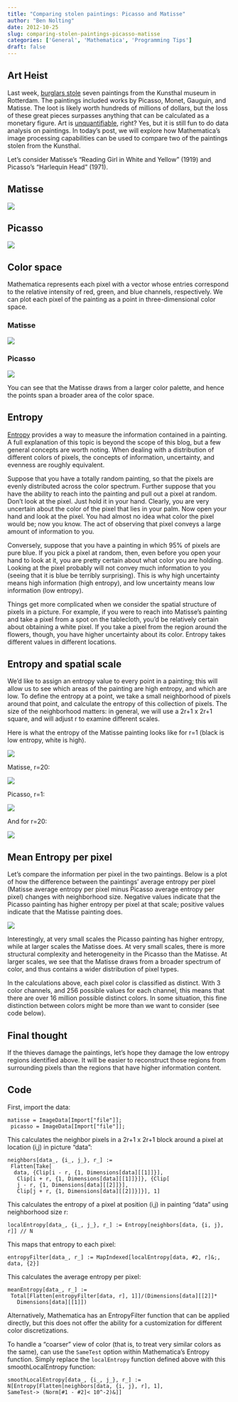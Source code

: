 ```yaml
---
title: "Comparing stolen paintings: Picasso and Matisse"
author: "Ben Nolting"
date: 2012-10-25
slug: comparing-stolen-paintings-picasso-matisse
categories: ['General', 'Mathematica', 'Programming Tips']
draft: false
---
```


## Art Heist

Last week, [burglars stole](http://www.nytimes.com/2012/10/17/world/europe/Picasso-and-Monets-Are-Stolen-From-Dutch-Museum.html) seven paintings from the Kunsthal museum in Rotterdam. The paintings included works by Picasso, Monet, Gauguin, and Matisse. The loot is likely worth hundreds of millions of dollars, but the loss of these great pieces surpasses anything that can be calculated as a monetary figure. Art is [unquantifiable](http://search.dilbert.com/comic/Quantify%20The%20Unquantifiable), right? Yes, but it is still fun to do data analysis on paintings. In today’s post, we will explore how Mathematica’s image processing capabilities can be used to compare two of the paintings stolen from the Kunsthal. 

Let’s consider Matisse’s “Reading Girl in White and Yellow” (1919) and Picasso’s “Harlequin Head” (1971).

## Matisse

![](/img/matisse1.png)

## Picasso

![](/img/picasso2.png)

## Color space

Mathematica represents each pixel with a vector whose entries correspond to the relative intensity of red, green, and blue channels, respectively. We can plot each pixel of the painting as a point in three-dimensional color space. 

### Matisse

![](/img/matisseCV1.png)

### Picasso

![](/img/picassoCV1.png)

You can see that the Matisse draws from a larger color palette, and hence the points span a broader area of the color space.

## Entropy

[Entropy](http://en.wikipedia.org/wiki/Entropy_(information_theory)) provides a way to measure the information contained in a painting. A full explanation of this topic is beyond the scope of this blog, but a few general concepts are worth noting. When dealing with a distribution of different colors of pixels, the concepts of information, uncertainty, and evenness are roughly equivalent. 

Suppose that you have a totally random painting, so that the pixels are evenly distributed across the color spectrum. Further suppose that you have the ability to reach into the painting and pull out a pixel at random. Don’t look at the pixel. Just hold it in your hand. Clearly, you are very uncertain about the color of the pixel that lies in your palm. Now open your hand and look at the pixel. You had almost no idea what color the pixel would be; now you know. The act of observing that pixel conveys a large amount of information to you. 

Conversely, suppose that you have a painting in which 95% of pixels are pure blue. If you pick a pixel at random, then, even before you open your hand to look at it, you are pretty certain about what color you are holding. Looking at the pixel probably will not convey much information to you (seeing that it is blue be terribly surprising). This is why high uncertainty means high information (high entropy), and low uncertainty means low information (low entropy). 

Things get more complicated when we consider the spatial structure of pixels in a picture. For example, if you were to reach into Matisse’s painting and take a pixel from a spot on the tablecloth, you’d be relatively certain about obtaining a white pixel. If you take a pixel from the region around the flowers, though, you have higher uncertainty about its color. Entropy takes different values in different locations.

## Entropy and spatial scale

We’d like to assign an entropy value to every point in a painting; this will allow us to see which areas of the painting are high entropy, and which are low. To define the entropy at a point, we take a small neighborhood of pixels around that point, and calculate the entropy of this collection of pixels. The size of the neighborhood matters: in general, we will use a 2r+1 x 2r+1 square, and will adjust r to examine different scales. 

Here is what the entropy of the Matisse painting looks like for r=1 (black is low entropy, white is high).

![](/img/mattiseentropy11.png)

Matisse, r=20:

![](/img/matisseentropy201.png)

Picasso, r=1:

![](/img/picassoent1.png)

And for r=20:

![](/img/picassoent20.png)

## Mean Entropy per pixel

Let's compare the information per pixel in the two paintings. Below is a plot of how the difference between the paintings' average entropy per pixel (Matisse average entropy per pixel minus Picasso average entropy per pixel) changes with neighborhood size. Negative values indicate that the Picasso painting has higher entropy per pixel at that scale; positive values indicate that the Matisse painting does.

![](/img/graph.png)

Interestingly, at very small scales the Picasso painting has higher entropy, while at larger scales the Matisse does. At very small scales, there is more structural complexity and heterogeneity in the Picasso than the Matisse. At larger scales, we see that the Matisse draws from a broader spectrum of color, and thus contains a wider distribution of pixel types. 

In the calculations above, each pixel color is classified as distinct. With 3 color channels, and 256 possible values for each channel, this means that there are over 16 million possible distinct colors. In some situation, this fine distinction between colors might be more than we want to consider (see code below).

## Final thought

If the thieves damage the paintings, let’s hope they damage the low entropy regions identified above. It will be easier to reconstruct those regions from surrounding pixels than the regions that have higher information content.

## Code

First, import the data:

```
matisse = ImageData[Import["file"]];
 picasso = ImageData[Import["file"]];
```

This calculates the neighbor pixels in a 2r+1 x 2r+1 block around a pixel at location (i,j) in picture "data":

```
neighbors[data_, {i_, j_}, r_] := 
 Flatten[Take[
  data, {Clip[i - r, {1, Dimensions[data][[1]]}], 
   Clip[i + r, {1, Dimensions[data][[1]]}]}, {Clip[
   j - r, {1, Dimensions[data][[2]]}], 
   Clip[j + r, {1, Dimensions[data][[2]]}]}], 1]
```

This calculates the entropy of a pixel at position (i,j) in painting “data” using neighborhood size r:

```
localEntropy[data_, {i_, j_}, r_] := Entropy[neighbors[data, {i, j}, r]] // N
```

This maps that entropy to each pixel:

```
entropyFilter[data_, r_] := MapIndexed[localEntropy[data, #2, r]&;, data, {2}]
```

This calculates the average entropy per pixel:

```
meanEntropy[data_, r_] := 
 Total[Flatten[entropyFilter[data, r], 1]]/(Dimensions[data][[2]]*
   Dimensions[data][[1]])
```

Alternatively, Mathematica has an EntropyFilter function that can be applied directly, but this does not offer the ability for a customization for different color discretizations. 

To handle a “coarser” view of color (that is, to treat very similar colors as the same), can use the `SameTest` option within Mathematica’s Entropy function. Simply replace the `localEntropy` function defined above with this smoothLocalEntropy function:

```
smoothLocalEntropy[data_, {i_, j_}, r_] :=
N[Entropy[Flatten[neighbors[data, {i, j}, r], 1],
SameTest-> (Norm[#1 - #2]< 10^-2)&]]
```